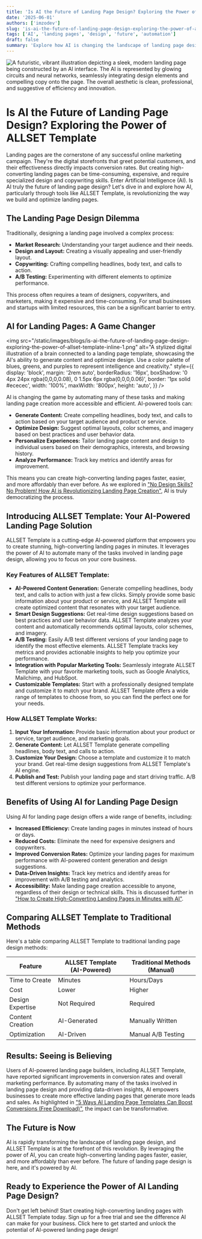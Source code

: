 ```yaml
---
title: 'Is AI the Future of Landing Page Design? Exploring the Power of ALLSET Template'
date: '2025-06-01'
authors: ['imzodev']
slug: 'is-ai-the-future-of-landing-page-design-exploring-the-power-of-allset-template'
tags: ['AI', 'landing pages', 'design', 'future', 'automation']
draft: false
summary: 'Explore how AI is changing the landscape of landing page design and discover how ALLSET Template is leading the way with its AI-powered content generation and optimization features.'
---
```


![A futuristic, vibrant illustration depicting a sleek, modern landing page being constructed by an AI interface. The AI is represented by glowing circuits and neural networks, seamlessly integrating design elements and compelling copy onto the page. The overall aesthetic is clean, professional, and suggestive of efficiency and innovation.](/static/images/blogs/is-ai-the-future-of-landing-page-design-exploring-the-power-of-allset-template-hero.png)

# Is AI the Future of Landing Page Design? Exploring the Power of ALLSET Template

Landing pages are the cornerstone of any successful online marketing campaign. They're the digital storefronts that greet potential customers, and their effectiveness directly impacts conversion rates. But creating high-converting landing pages can be time-consuming, expensive, and require specialized design and copywriting skills. Enter Artificial Intelligence (AI). Is AI truly the future of landing page design? Let's dive in and explore how AI, particularly through tools like ALLSET Template, is revolutionizing the way we build and optimize landing pages.

## The Landing Page Design Dilemma

Traditionally, designing a landing page involved a complex process:

- **Market Research:** Understanding your target audience and their needs.
- **Design and Layout:** Creating a visually appealing and user-friendly layout.
- **Copywriting:** Crafting compelling headlines, body text, and calls to action.
- **A/B Testing:** Experimenting with different elements to optimize performance.

This process often requires a team of designers, copywriters, and marketers, making it expensive and time-consuming. For small businesses and startups with limited resources, this can be a significant barrier to entry.

## AI for Landing Pages: A Game Changer

<img
  src="/static/images/blogs/is-ai-the-future-of-landing-page-design-exploring-the-power-of-allset-template-inline-1.png"
  alt="A stylized digital illustration of a brain connected to a landing page template, showcasing the AI's ability to generate content and optimize design. Use a color palette of blues, greens, and purples to represent intelligence and creativity."
  style={{
    display: 'block',
    margin: '2rem auto',
    borderRadius: '16px',
    boxShadow: '0 4px 24px rgba(0,0,0,0.08), 0 1.5px 6px rgba(0,0,0,0.06)',
    border: '1px solid #ececec',
    width: '100%',
    maxWidth: '800px',
    height: 'auto',
  }}
/>

AI is changing the game by automating many of these tasks and making landing page creation more accessible and efficient. AI-powered tools can:

- **Generate Content:** Create compelling headlines, body text, and calls to action based on your target audience and product or service.
- **Optimize Design:** Suggest optimal layouts, color schemes, and imagery based on best practices and user behavior data.
- **Personalize Experiences:** Tailor landing page content and design to individual users based on their demographics, interests, and browsing history.
- **Analyze Performance:** Track key metrics and identify areas for improvement.

This means you can create high-converting landing pages faster, easier, and more affordably than ever before. As we explored in ["No Design Skills? No Problem! How AI is Revolutionizing Landing Page Creation"](no-design-skills-no-problem-how-ai-is-revolutionizing-landing-page-creation), AI is truly democratizing the process.

## Introducing ALLSET Template: Your AI-Powered Landing Page Solution

ALLSET Template is a cutting-edge AI-powered platform that empowers you to create stunning, high-converting landing pages in minutes. It leverages the power of AI to automate many of the tasks involved in landing page design, allowing you to focus on your core business.

### Key Features of ALLSET Template:

- **AI-Powered Content Generation:** Generate compelling headlines, body text, and calls to action with just a few clicks. Simply provide some basic information about your product or service, and ALLSET Template will create optimized content that resonates with your target audience.
- **Smart Design Suggestions:** Get real-time design suggestions based on best practices and user behavior data. ALLSET Template analyzes your content and automatically recommends optimal layouts, color schemes, and imagery.
- **A/B Testing:** Easily A/B test different versions of your landing page to identify the most effective elements. ALLSET Template tracks key metrics and provides actionable insights to help you optimize your performance.
- **Integration with Popular Marketing Tools:** Seamlessly integrate ALLSET Template with your favorite marketing tools, such as Google Analytics, Mailchimp, and HubSpot.
- **Customizable Templates:** Start with a professionally designed template and customize it to match your brand. ALLSET Template offers a wide range of templates to choose from, so you can find the perfect one for your needs.

### How ALLSET Template Works:

1.  **Input Your Information:** Provide basic information about your product or service, target audience, and marketing goals.
2.  **Generate Content:** Let ALLSET Template generate compelling headlines, body text, and calls to action.
3.  **Customize Your Design:** Choose a template and customize it to match your brand. Get real-time design suggestions from ALLSET Template's AI engine.
4.  **Publish and Test:** Publish your landing page and start driving traffic. A/B test different versions to optimize your performance.

## Benefits of Using AI for Landing Page Design

Using AI for landing page design offers a wide range of benefits, including:

- **Increased Efficiency:** Create landing pages in minutes instead of hours or days.
- **Reduced Costs:** Eliminate the need for expensive designers and copywriters.
- **Improved Conversion Rates:** Optimize your landing pages for maximum performance with AI-powered content generation and design suggestions.
- **Data-Driven Insights:** Track key metrics and identify areas for improvement with A/B testing and analytics.
- **Accessibility:** Make landing page creation accessible to anyone, regardless of their design or technical skills. This is discussed further in ["How to Create High-Converting Landing Pages in Minutes with AI"](how-to-create-high-converting-landing-pages-in-minutes-with-ai).

## Comparing ALLSET Template to Traditional Methods

Here's a table comparing ALLSET Template to traditional landing page design methods:

| Feature          | ALLSET Template (AI-Powered) | Traditional Methods (Manual) |
| ---------------- | ---------------------------- | ---------------------------- |
| Time to Create   | Minutes                      | Hours/Days                   |
| Cost             | Lower                        | Higher                       |
| Design Expertise | Not Required                 | Required                     |
| Content Creation | AI-Generated                 | Manually Written             |
| Optimization     | AI-Driven                    | Manual A/B Testing           |

## Results: Seeing is Believing

Users of AI-powered landing page builders, including ALLSET Template, have reported significant improvements in conversion rates and overall marketing performance. By automating many of the tasks involved in landing page design and providing data-driven insights, AI empowers businesses to create more effective landing pages that generate more leads and sales. As highlighted in ["5 Ways AI Landing Page Templates Can Boost Conversions (Free Download)"](5-ways-ai-landing-page-templates-can-boost-conversions-free-download), the impact can be transformative.

## The Future is Now

AI is rapidly transforming the landscape of landing page design, and ALLSET Template is at the forefront of this revolution. By leveraging the power of AI, you can create high-converting landing pages faster, easier, and more affordably than ever before. The future of landing page design is here, and it's powered by AI.

## Ready to Experience the Power of AI Landing Page Design?

Don't get left behind! Start creating high-converting landing pages with ALLSET Template today. Sign up for a free trial and see the difference AI can make for your business. Click here to get started and unlock the potential of AI-powered landing page design!
